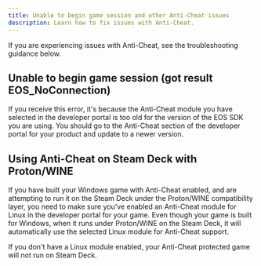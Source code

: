 ```yaml
---
title: Unable to begin game session and other Anti-Cheat issues
description: Learn how to fix issues with Anti-Cheat.
---
```


If you are experiencing issues with Anti-Cheat, see the troubleshooting guidance below.

## Unable to begin game session (got result EOS_NoConnection)

If you receive this error, it's because the Anti-Cheat module you have selected in the developer portal is too old for the version of the EOS SDK you are using. You should go to the Anti-Cheat section of the developer portal for your product and update to a newer version.

## Using Anti-Cheat on Steam Deck with Proton/WINE

If you have built your Windows game with Anti-Cheat enabled, and are attempting to run it on the Steam Deck under the Proton/WINE compatibility layer, you need to make sure you've enabled an Anti-Cheat module for Linux in the developer portal for your game. Even though your game is built for Windows, when it runs under Proton/WINE on the Steam Deck, it will automatically use the selected Linux module for Anti-Cheat support.

If you don't have a Linux module enabled, your Anti-Cheat protected game will not run on Steam Deck.

